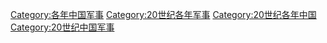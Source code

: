 [[Category:各年中国军事|Category:各年中国军事]]
[[Category:20世纪各年军事|Category:20世纪各年军事]]
[[Category:20世纪各年中国|Category:20世纪各年中国]]
[[Category:20世纪中国军事|Category:20世纪中国军事]]